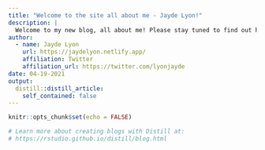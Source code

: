 ```yaml
---
title: "Welcome to the site all about me - Jayde Lyon!"
description: |
  Welcome to my new blog, all about me! Please stay tuned to find out how I'm doing in life, what job I'm at, and just all the fun I'm having post-grad! See you soon!
author:
  - name: Jayde Lyon
    url: https://jaydelyon.netlify.app/
    affiliation: Twitter
    affiliation_url: https://twitter.com/lyonjayde
date: 04-19-2021
output:
  distill::distill_article:
    self_contained: false
---
```


```r
knitr::opts_chunk$set(echo = FALSE)

# Learn more about creating blogs with Distill at:
# https://rstudio.github.io/distill/blog.html

```



